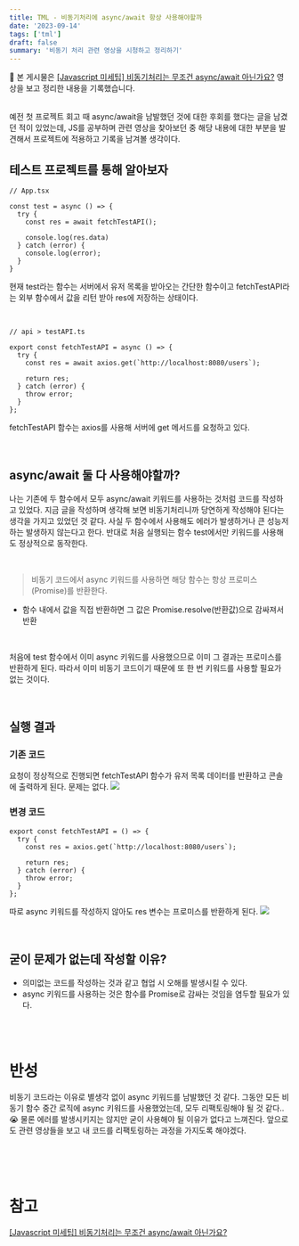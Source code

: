 ```yaml
---
title: TML - 비동기처리에 async/await 항상 사용해야할까 
date: '2023-09-14'
tags: ['tml']
draft: false
summary: '비동기 처리 관련 영상을 시청하고 정리하기'
---
```

📌 본 게시물은 [[Javascript 미세팁] 비동기처리는 무조건 async/await 아닌가요?](https://www.youtube.com/watch?v=Z1zHOh45NDU&list=PLjQV3hketAJmtfUlEiL6Aodbyed6aYnKL) 영상을 보고 정리한 내용을 기록했습니다.

<br/>
예전 첫 프로젝트 회고 때 async/await을 남발했던 것에 대한 후회를 했다는 글을 남겼던 적이 있었는데, JS를 공부하며 관련 영상을 찾아보던 중 해당 내용에 대한 부분을 발견해서 프로젝트에 적용하고 기록을 남겨볼 생각이다.

## 테스트 프로젝트를 통해 알아보자
```
// App.tsx

const test = async () => {
  try {
    const res = await fetchTestAPI();

    console.log(res.data)
  } catch (error) {
    console.log(error);
  }
}
```

현재 test라는 함수는 서버에서 유저 목록을 받아오는 간단한 함수이고 fetchTestAPI라는 외부 함수에서 값을 리턴 받아 res에 저장하는 상태이다.

<br/>

```
// api > testAPI.ts

export const fetchTestAPI = async () => {
  try {
    const res = await axios.get(`http://localhost:8080/users`);

    return res;
  } catch (error) {
    throw error;
  }
};
```
fetchTestAPI 함수는 axios를 사용해 서버에 get 메서드를 요청하고 있다. 

<br/>

## async/await 둘 다 사용해야할까?
나는 기존에 두 함수에서 모두 async/await 키워드를 사용하는 것처럼 코드를 작성하고 있었다. 지금 글을 작성하며 생각해 보면 비동기처리니까 당연하게 작성해야 된다는 생각을 가지고 있었던 것 같다. 사실 두 함수에서 사용해도 에러가 발생하거나 큰 성능저하는 발생하지 않는다고 한다. 반대로 처음 실행되는 함수 test에서만 키워드를 사용해도 정상적으로 동작한다.

<br/>

>  비동기 코드에서 async 키워드를 사용하면 해당 함수는 항상 프로미스(Promise)를 반환한다. 
- 함수 내에서 값을 직접 반환하면 그 값은 Promise.resolve(반환값)으로 감싸져서 반환

<br/>

처음에 test 함수에서 이미 async 키워드를 사용했으므로 이미 그 결과는 프로미스를 반환하게 된다. 따라서 이미 비동기 코드이기 때문에 또 한 번 키워드를 사용할 필요가 없는 것이다.

<br/>

## 실행 결과
### 기존 코드
요청이 정상적으로 진행되면 fetchTestAPI 함수가 유저 목록 데이터를 반환하고 콘솔에 출력하게 된다. 문제는 없다.
![](https://velog.velcdn.com/images/mintmin0320/post/af1cf58d-1ba0-4d26-ab47-d7616fe81099/image.png)

### 변경 코드
```
export const fetchTestAPI = () => {
  try {
    const res = axios.get(`http://localhost:8080/users`);

    return res;
  } catch (error) {
    throw error;
  }
};
```

따로 async 키워드를 작성하지 않아도 res 변수는 프로미스를 반환하게 된다.
![](https://velog.velcdn.com/images/mintmin0320/post/fb2bbb65-2577-4013-b7a3-de48107e1d64/image.png)

<br/>

## 굳이 문제가 없는데 작성할 이유?
- 의미없는 코드를 작성하는 것과 같고 협업 시 오해를 발생시킬 수 있다.
- async 키워드를 사용하는 것은 함수를 Promise로 감싸는 것임을 염두할 필요가 있다.

<br/><br/>

# 반성
비동기 코드라는 이유로 별생각 없이 async 키워드를 남발했던 것 같다. 그동안 모든 비동기 함수 중간 로직에 async 키워드를 사용했었는데, 모두 리팩토링해야 될 것 같다.. 😭 물론 에러를 발생시키지는 않지만 굳이 사용해야 될 이유가 없다고 느껴진다. 앞으로도 관련 영상들을 보고 내 코드를 리팩토링하는 과정을 가지도록 해야겠다.

<br/><br/><br/>

# 참고
[[Javascript 미세팁] 비동기처리는 무조건 async/await 아닌가요?](https://www.youtube.com/watch?v=Z1zHOh45NDU&list=PLjQV3hketAJmtfUlEiL6Aodbyed6aYnKL)
